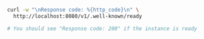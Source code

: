 

<Tabs groupId="languages">
<TabItem value="py" label="Python">

<FilteredTextBlock
  text={PyCode}
  startMarker="# InstantiationExample"
  endMarker="# END InstantiationExample"
  language="py"
  title="quickstart_check_readiness.py"
/>

</TabItem>

<TabItem value="js" label="JS/TS">

<FilteredTextBlock
  text={TSCode}
  startMarker="// InstantiationExample"
  endMarker="// END InstantiationExample"
  language="ts"
  title="quickstart_check_readiness.ts"
/>

</TabItem>

<TabItem value="go" label="Go">
<FilteredTextBlock
  text={GoCode}
  startMarker="// START InstantiationExample"
  endMarker="// END InstantiationExample"
  language="goraw"
  title="quickstart/1_check_readiness/main.go"
/>
</TabItem>

<TabItem value="java6" label="Java v6 (Beta)">
<FilteredTextBlock
  text={JavaV6Code}
  startMarker="// START InstantiationExample"
  endMarker="// END InstantiationExample"
  language="java"
/>
</TabItem>

<TabItem value="java" label="Java">
<FilteredTextBlock
  text={JavaCode}
  startMarker="// START InstantiationExample"
  endMarker="// END InstantiationExample"
  language="javaraw"
  title="quickstart/IsReady.java"
/>
</TabItem>

<TabItem value="curl" label="Curl">

```bash
curl -w "\nResponse code: %{http_code}\n" \
  http://localhost:8080/v1/.well-known/ready

# You should see "Response code: 200" if the instance is ready
```

</TabItem>
</Tabs>
